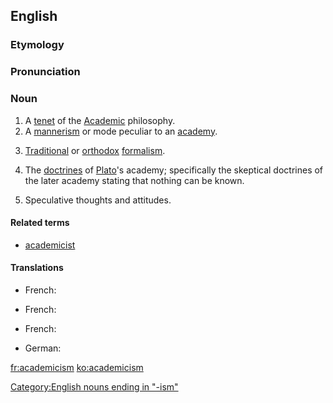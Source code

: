 ==English==

===Etymology===
{{suffix|academic|ism}}

===Pronunciation===
{{a|US}} {{IPA|/ˌæk.ə.ˈdɛm.ə.ˌsɪz.əm/}}

===Noun===
{{en-noun}}

# A [[tenet]] of the [[academic|Academic]] philosophy.
# A [[mannerism]] or mode peculiar to an [[academy]].
# {{context|art}} [[traditional|Traditional]] or [[orthodox]] [[formalism]].
# {{context|classical studies}} The [[doctrines]] of [[Plato]]'s academy; specifically the skeptical doctrines of the later academy stating that nothing can be known.
# Speculative thoughts and attitudes.

====Related terms====
* [[academicist]]

====Translations====
{{trans-top|A tenet of the Academic philosophy.}}
* French: {{t|fr|académisme|m}}
{{trans-mid}}
{{trans-bottom}}
{{trans-top|A mannerism or mode peculiar to an academy.}}
* French: {{t|fr|académisme|m}}
{{trans-mid}}
{{trans-bottom}}
{{trans-top|art: traditional or orthodox formalism.}}
* French: {{t|fr|académisme|m}}
{{trans-mid}}
* German: {{t|de|Akademismus|m}}
{{trans-bottom}}

[[Category:English nouns ending in "-ism"]]

[[fr:academicism]]
[[ko:academicism]]